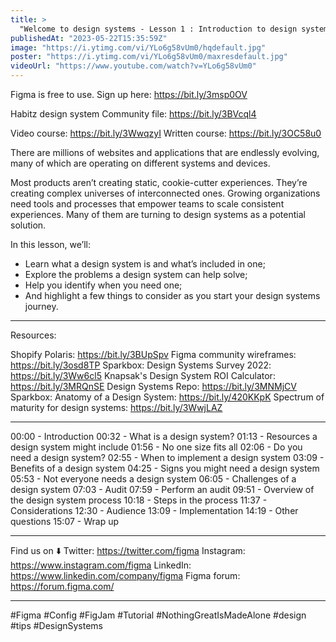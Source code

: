 ```yaml
---
title: >
  "Welcome to design systems - Lesson 1 : Introduction to design systems"
publishedAt: "2023-05-22T15:35:59Z"
image: "https://i.ytimg.com/vi/YLo6g58vUm0/hqdefault.jpg"
poster: "https://i.ytimg.com/vi/YLo6g58vUm0/maxresdefault.jpg"
videoUrl: "https://www.youtube.com/watch?v=YLo6g58vUm0"
---
```


Figma is free to use. Sign up here: https://bit.ly/3msp0OV

Habitz design system Community file: https://bit.ly/3BVcql4

Video course: https://bit.ly/3WwqzyI
Written course: https://bit.ly/3OC58u0

There are millions of websites and applications that are endlessly evolving, many of which are operating on different systems and devices.

Most products aren’t creating static, cookie-cutter experiences. They’re creating complex universes of interconnected ones. Growing organizations need tools and processes that empower teams to scale consistent experiences. Many of them are turning to design systems as a potential solution.

In this lesson, we’ll:

- Learn what a design system is and what’s included in one;
- Explore the problems a design system can help solve;
- Help you identify when you need one;
- And highlight a few things to consider as you start your design systems journey.

---

Resources:

Shopify Polaris: https://bit.ly/3BUpSpv
Figma community wireframes: https://bit.ly/3osd8TP
Sparkbox: Design Systems Survey 2022: https://bit.ly/3Ww6cl5
Knapsak's Design System ROI Calculator: https://bit.ly/3MRQnSE
Design Systems Repo: https://bit.ly/3MNMjCV
Sparkbox: Anatomy of a Design System: https://bit.ly/420KKpK
Spectrum of maturity for design systems: https://bit.ly/3WwjLAZ

---

00:00 - Introduction
00:32 - What is a design system?
01:13 - Resources a design system might include
01:56 - No one size fits all
02:06 - Do you need a design system?
02:55 - When to implement a design system
03:09 - Benefits of a design system
04:25 - Signs you might need a design system
05:53 - Not everyone needs a design system
06:05 - Challenges of a design system
07:03 - Audit
07:59 - Perform an audit
09:51 - Overview of the design system process
10:18 - Steps in the process
11:37 - Considerations
12:30 - Audience
13:09 - Implementation
14:19 - Other questions
15:07 - Wrap up

---

Find us on ⬇️
Twitter: https://twitter.com/figma
Instagram: https://www.instagram.com/figma
LinkedIn: https://www.linkedin.com/company/figma
Figma forum: https://forum.figma.com/

---

#Figma #Config #FigJam #Tutorial #NothingGreatIsMadeAlone #design #tips #DesignSystems
